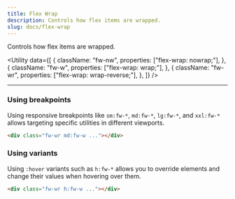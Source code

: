 ```yaml
---
title: Flex Wrap
description: Controls how flex items are wrapped.
slug: docs/flex-wrap
---
```


Controls how flex items are wrapped.

<Utility
  data={[
    {
      className: "fw-nw",
      properties: ["flex-wrap: nowrap;"],
    },
    {
      className: "fw-w",
      properties: ["flex-wrap: wrap;"],
    },
    {
      className: "fw-wr",
      properties: ["flex-wrap: wrap-reverse;"],
    },
  ]}
/>

---

### Using breakpoints

Using responsive breakpoints like `sm:fw-*`, `md:fw-*`, `lg:fw-*`, and `xxl:fw-*` allows targeting specific utilities in different viewports.

```html "md:fw-w"
<div class="fw-wr md:fw-w ..."></div>
```

### Using variants

Using `:hover` variants such as `h:fw-*` allows you to override elements and change their values when hovering over them.

```html "h:fw-w"
<div class="fw-wr h:fw-w ..."></div>
```
